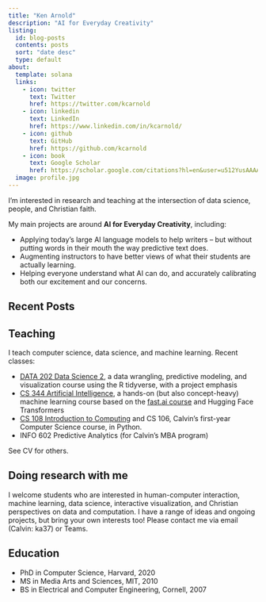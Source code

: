 ```yaml
---
title: "Ken Arnold"
description: "AI for Everyday Creativity"
listing:
  id: blog-posts
  contents: posts
  sort: "date desc"
  type: default
about:
  template: solana
  links:
    - icon: twitter
      text: Twitter
      href: https://twitter.com/kcarnold
    - icon: linkedin
      text: LinkedIn
      href: https://www.linkedin.com/in/kcarnold/
    - icon: github
      text: GitHub
      href: https://github.com/kcarnold
    - icon: book
      text: Google Scholar
      href: https://scholar.google.com/citations?hl=en&user=u512YusAAAAJ&view_op=list_works&sortby=pubdate
  image: profile.jpg
---
```


I'm interested in research and teaching at the intersection of data science, people, and Christian faith.

My main projects are around **AI for Everyday Creativity**, including:

- Applying today's large AI language models to help writers -- but without putting words in their mouth the way predictive text does.
- Augmenting instructors to have better views of what their students are actually learning.
- Helping everyone understand what AI can do, and accurately calibrating both our excitement and our concerns.

## Recent Posts

:::{#blog-posts}
:::

## Teaching

I teach computer science, data science, and machine learning. Recent classes:

- [DATA 202 Data Science 2](https://cs.calvin.edu/courses/data/202/), a data wrangling, predictive modeling, and visualization course using the R tidyverse, with a project emphasis
- [CS 344 Artificial Intelligence](https://cs.calvin.edu/courses/cs/344/), a hands-on (but also concept-heavy) machine learning course based on the [fast.ai course](https://course.fast.ai/) and Hugging Face Transformers
- [CS 108 Introduction to Computing](https://cs.calvin.edu/courses/cs/108/) and CS 106, Calvin's first-year Computer Science course, in Python.
- INFO 602 Predictive Analytics (for Calvin's MBA program)

See CV for others.

## Doing research with me

I welcome students who are interested in human-computer interaction, machine learning, data science, interactive visualization, and Christian perspectives on data and computation. I have a range of ideas and ongoing projects, but bring your own interests too! Please contact me via email (Calvin: ka37) or Teams.


## Education

- PhD in Computer Science, Harvard, 2020
- MS in Media Arts and Sciences, MIT, 2010
- BS in Electrical and Computer Engineering, Cornell, 2007


